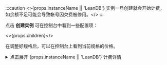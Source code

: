 :::caution
<>{props.instanceName || 'LeanDB'} 实例一旦创建就会开始计费，如余额不足可能会导致帐号因欠费被停用。</>
:::

点击 **创建实例** 可在控制台中看到一些配置项：

<>{props.children}</>

在调整好规格后，可以在控制台上看到当前规格的价格。

<details>
<summary>点击展开 {props.instanceName || 'LeanDB'} 计费详情</summary>

<p>{props.instanceName || 'LeanDB'} 按天进行扣费，使用时间不足一天也按一天计费，每天扣除前一天的费用。{props.instanceName || 'LeanDB'} 基于开发者选择的实例规格进行计费，与实际用量无关（即使创建后未使用也会计费）。各规格的价格可以在创建 {props.instanceName || 'LeanDB'} 时或当前节点的价格页面查看，扣费记录可在云服务控制台的消费明细中查看。</p>

:::danger
<>如帐号欠费停用超过一个月，{props.instanceName || 'LeanDB'} 及其中的数据会被彻底删除。</>
:::
</details>
